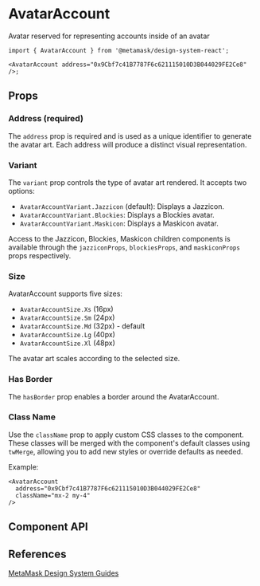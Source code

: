 

# AvatarAccount

Avatar reserved for representing accounts inside of an avatar

```tsx
import { AvatarAccount } from '@metamask/design-system-react';

<AvatarAccount address="0x9Cbf7c41B7787F6c621115010D3B044029FE2Ce8" />;
```

<Canvas of={AvatarAccountStories.Default} />

## Props

### Address (required)

The `address` prop is required and is used as a unique identifier to generate the avatar art. Each address will produce a distinct visual representation.

<Canvas of={AvatarAccountStories.Address} />

### Variant

The `variant` prop controls the type of avatar art rendered. It accepts two options:

- `AvatarAccountVariant.Jazzicon` (default): Displays a Jazzicon.
- `AvatarAccountVariant.Blockies`: Displays a Blockies avatar.
- `AvatarAccountVariant.Maskicon`: Displays a Maskicon avatar.

Access to the Jazzicon, Blockies, Maskicon children components is available through the `jazziconProps`, `blockiesProps`, and `maskiconProps` props respectively.

<Canvas of={AvatarAccountStories.Variant} />

### Size

AvatarAccount supports five sizes:

- `AvatarAccountSize.Xs` (16px)
- `AvatarAccountSize.Sm` (24px)
- `AvatarAccountSize.Md` (32px) - default
- `AvatarAccountSize.Lg` (40px)
- `AvatarAccountSize.Xl` (48px)

The avatar art scales according to the selected size.

<Canvas of={AvatarAccountStories.Size} />

### Has Border

The `hasBorder` prop enables a border around the AvatarAccount.

<Canvas of={AvatarAccountStories.HasBorder} />

### Class Name

Use the `className` prop to apply custom CSS classes to the component. These classes will be merged with the component's default classes using `twMerge`, allowing you to add new styles or override defaults as needed.

Example:

```tsx
<AvatarAccount
  address="0x9Cbf7c41B7787F6c621115010D3B044029FE2Ce8"
  className="mx-2 my-4"
/>
```

## Component API

<Controls of={AvatarAccountStories.Default} />

## References

[MetaMask Design System Guides](https://www.notion.so/MetaMask-Design-System-Guides-Design-f86ecc914d6b4eb6873a122b83c12940)
